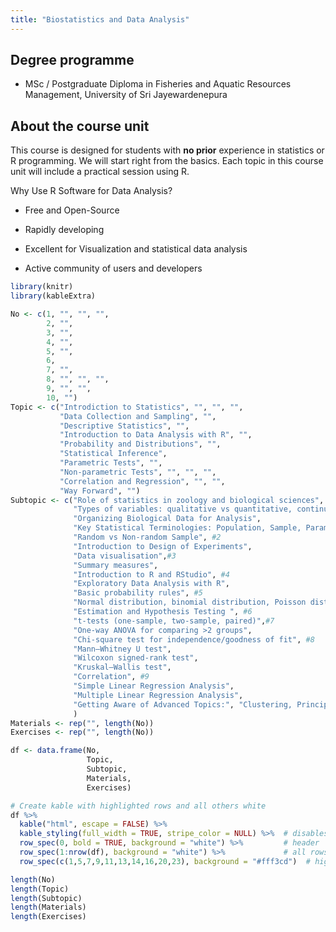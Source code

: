 ```yaml
---
title: "Biostatistics and Data Analysis"
---
```


## Degree programme

- MSc / Postgraduate Diploma in Fisheries and Aquatic Resources Management, University of Sri Jayewardenepura



## About the course unit


This course is designed for students with **no prior** experience in statistics or R programming. We will start right from the basics. Each topic in this  course unit will include a practical session using R.

Why Use R Software for Data Analysis?

- Free and Open-Source

- Rapidly developing 

- Excellent for Visualization and statistical data analysis

- Active community of users and developers

```r
library(knitr)
library(kableExtra)

No <- c(1, "", "", "",
        2, "",
        3, "",
        4, "",
        5, "",
        6, 
        7, "",
        8, "", "", "",
        9, "", "",
        10, "")
Topic <- c("Introdiction to Statistics", "", "", "",
           "Data Collection and Sampling", "",
           "Descriptive Statistics", "",
           "Introduction to Data Analysis with R", "",
           "Probability and Distributions", "", 
           "Statistical Inference", 
           "Parametric Tests", "",
           "Non-parametric Tests", "", "", "",
           "Correlation and Regression", "", "",
           "Way Forward", "")
Subtopic <- c("Role of statistics in zoology and biological sciences", #1
              "Types of variables: qualitative vs quantitative, continuous vs discrete, Scales of measurement",
              "Organizing Biological Data for Analysis",
              "Key Statistical Terminologies: Population, Sample, Parameter, Statistic, Descriptive statistics, Inferential statistics",
              "Random vs Non-random Sample", #2
              "Introduction to Design of Experiments",
              "Data visualisation",#3
              "Summary measures", 
              "Introduction to R and RStudio", #4
              "Exploratory Data Analysis with R",
              "Basic probability rules", #5
              "Normal distribution, binomial distribution, Poisson distribution",
              "Estimation and Hypothesis Testing ", #6
              "t-tests (one-sample, two-sample, paired)",#7
              "One-way ANOVA for comparing >2 groups",
              "Chi-square test for independence/goodness of fit", #8
              "Mann–Whitney U test", 
              "Wilcoxon signed-rank test", 
              "Kruskal–Wallis test",
              "Correlation", #9
              "Simple Linear Regression Analysis",
              "Multiple Linear Regression Analysis",
              "Getting Aware of Advanced Topics:", "Clustering, Principal Component Analysis, Spatio-temporal Data Analsysis"
              )
Materials <- rep("", length(No))
Exercises <- rep("", length(No))

df <- data.frame(No,
                 Topic,
                 Subtopic,
                 Materials,
                 Exercises)

# Create kable with highlighted rows and all others white
df %>%
  kable("html", escape = FALSE) %>%
  kable_styling(full_width = TRUE, stripe_color = NULL) %>%  # disables default striping
  row_spec(0, bold = TRUE, background = "white") %>%         # header
  row_spec(1:nrow(df), background = "white") %>%             # all rows default white
  row_spec(c(1,5,7,9,11,13,14,16,20,23), background = "#fff3cd")  # highlighted rows
```


```r
length(No)
length(Topic)
length(Subtopic)
length(Materials)
length(Exercises)

```